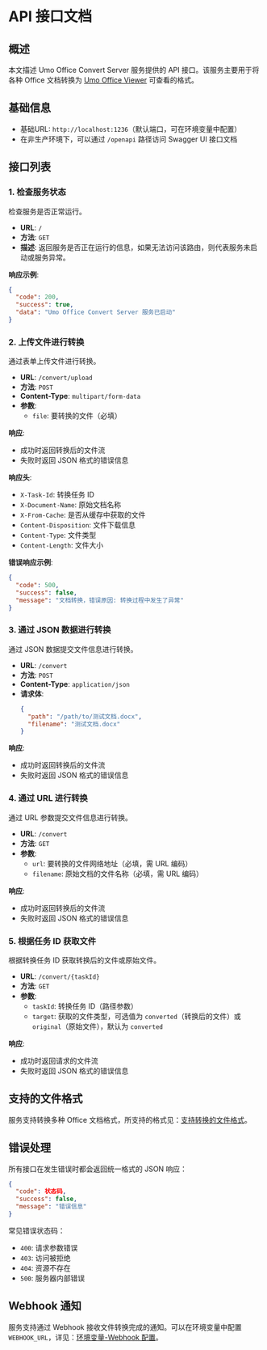 # API 接口文档

## 概述

本文描述 Umo Office Convert Server 服务提供的 API 接口。该服务主要用于将各种 Office 文档转换为 [Umo Office Viewer](https://dev.umodoc.com/cn/docs/office-viewer) 可查看的格式。

## 基础信息

- 基础URL: `http://localhost:1236`（默认端口，可在环境变量中配置）
- 在非生产环境下，可以通过 `/openapi` 路径访问 Swagger UI 接口文档

## 接口列表

### 1. 检查服务状态

检查服务是否正常运行。

- **URL**: `/`
- **方法**: `GET`
- **描述**: 返回服务是否正在运行的信息，如果无法访问该路由，则代表服务未启动或服务异常。

**响应示例**:

```json
{
  "code": 200,
  "success": true,
  "data": "Umo Office Convert Server 服务已启动"
}
```

### 2. 上传文件进行转换

通过表单上传文件进行转换。

- **URL**: `/convert/upload`
- **方法**: `POST`
- **Content-Type**: `multipart/form-data`
- **参数**:
  - `file`: 要转换的文件（必填）

**响应**:
- 成功时返回转换后的文件流
- 失败时返回 JSON 格式的错误信息

**响应头**:
- `X-Task-Id`: 转换任务 ID
- `X-Document-Name`: 原始文档名称
- `X-From-Cache`: 是否从缓存中获取的文件
- `Content-Disposition`: 文件下载信息
- `Content-Type`: 文件类型
- `Content-Length`: 文件大小

**错误响应示例**:

```json
{
  "code": 500,
  "success": false,
  "message": "文档转换，错误原因: 转换过程中发生了异常"
}
```

### 3. 通过 JSON 数据进行转换

通过 JSON 数据提交文件信息进行转换。

- **URL**: `/convert`
- **方法**: `POST`
- **Content-Type**: `application/json`
- **请求体**:
  ```json
  {
    "path": "/path/to/测试文档.docx",
    "filename": "测试文档.docx"
  }
  ```

**响应**:
- 成功时返回转换后的文件流
- 失败时返回 JSON 格式的错误信息

### 4. 通过 URL 进行转换

通过 URL 参数提交文件信息进行转换。

- **URL**: `/convert`
- **方法**: `GET`
- **参数**:
  - `url`: 要转换的文件网络地址（必填，需 URL 编码）
  - `filename`: 原始文档的文件名称（必填，需 URL 编码）

**响应**:
- 成功时返回转换后的文件流
- 失败时返回 JSON 格式的错误信息

### 5. 根据任务 ID 获取文件

根据转换任务 ID 获取转换后的文件或原始文件。

- **URL**: `/convert/{taskId}`
- **方法**: `GET`
- **参数**:
  - `taskId`: 转换任务 ID（路径参数）
  - `target`: 获取的文件类型，可选值为 `converted`（转换后的文件）或 `original`（原始文件），默认为 `converted`

**响应**:
- 成功时返回请求的文件流
- 失败时返回 JSON 格式的错误信息

## 支持的文件格式

服务支持转换多种 Office 文档格式，所支持的格式见：[支持转换的文件格式](./office-convert#支持转换的文件格式)。

## 错误处理

所有接口在发生错误时都会返回统一格式的 JSON 响应：

```json
{
  "code": 状态码,
  "success": false,
  "message": "错误信息"
}
```

常见错误状态码：
- `400`: 请求参数错误
- `403`: 访问被拒绝
- `404`: 资源不存在
- `500`: 服务器内部错误

## Webhook 通知

服务支持通过 Webhook 接收文件转换完成的通知。可以在环境变量中配置 `WEBHOOK_URL`，详见：[环境变量-Webhook 配置](./env#webhook-配置)。
